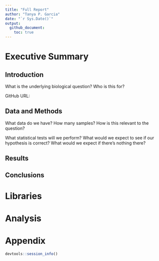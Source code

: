 ```yaml
---
title: "Full Report"
author: "Tanya P. Garcia"
date: "`r Sys.Date()`"
output: 
  github_document:
    toc: true
---
```


# Executive Summary

## Introduction

What is the underlying biological question?
Who is this for?

GitHub URL:

## Data and Methods

What data do we have?
How many samples?
How is this relevant to the question?

What statistical tests will we perform?
What would we expect to see if our hypothesis is correct?
What would we expect if there's nothing there?

## Results

## Conclusions

# Libraries

# Analysis

# Appendix

```r

devtools::session_info()

```
